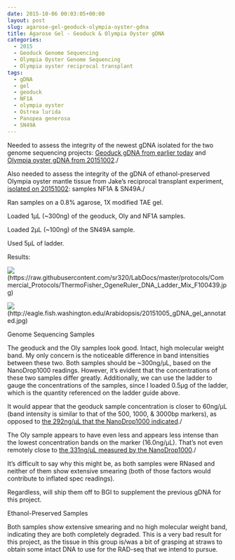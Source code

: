 ```yaml
---
date: 2015-10-06 00:03:05+00:00
layout: post
slug: agarose-gel-geoduck-olympia-oyster-gdna
title: Agarose Gel - Geoduck & Olympia Oyster gDNA
categories:
  - 2015
  - Geoduck Genome Sequencing
  - Olympia Oyster Genome Sequencing
  - Olympia oyster reciprocal transplant
tags:
  - gDNA
  - gel
  - geoduck
  - NF1A
  - olympia oyster
  - Ostrea lurida
  - Panopea generosa
  - SN49A
---
```


Needed to assess the integrity of the newest gDNA isolated for the two genome sequencing projects: [Geoduck gDNA from earlier today](https://robertslab.github.io/sams-notebook/posts/2015/2015-10-05-dna-quantification-pooled-geoduck-gdna/) and [Olympia oyster gDNA from 20151002](https://robertslab.github.io/sams-notebook/2015/10/02/dna-isolation-geoduck-olympia-oyster/)./

Also needed to assess the integrity of the gDNA of ethanol-preserved Olympia oyster mantle tissue from Jake's reciprocal transplant experiment, [isolated on 20151002](https://robertslab.github.io/sams-notebook/posts/2015-10-03-dna-isolation-geoduck-olympia-oyster/): samples NF1A & SN49A./

Ran samples on a 0.8% agarose, 1X modified TAE gel.

Loaded 1μL (~300ng) of the geoduck, Oly and NF1A samples.

Loaded 2μL (~100ng) of the SN49A sample.

Used 5μL of ladder.

Results:

![](https://raw.githubusercontent.com/sr320/LabDocs/master/protocols/Commercial_Protocols/ThermoFisher_OgeneRuler_DNA_Ladder_Mix_F100439.jpg)(https://raw.githubusercontent.com/sr320/LabDocs/master/protocols/Commercial_Protocols/ThermoFisher_OgeneRuler_DNA_Ladder_Mix_F100439.jpg)

![](https://eagle.fish.washington.edu/Arabidopsis/20151005_gDNA_gel_annotated.jpg)(http://eagle.fish.washington.edu/Arabidopsis/20151005_gDNA_gel_annotated.jpg)



Genome Sequencing Samples

The geoduck and the Oly samples look good. Intact, high molecular weight band. My only concern is the noticeable difference in band intensities between these two. Both samples should be ~300ng/μL, based on the NanoDrop1000 readings. However, it's evident that the concentrations of these two samples differ greatly. Additionally, we can use the ladder to gauge the concentrations of the samples, since I loaded 0.5μg of the ladder, which is the quantity referenced on the ladder guide above.

It would appear that the geoduck sample concentration is closer to 60ng/μL (band intensity is similar to that of the 500, 1000, & 3000bp markers), as opposed to [the 292ng/μL that the NanoDrop1000 indicated](https://robertslab.github.io/sams-notebook/posts/2015-10-05-dna-quantification-pooled-geoduck-gdna/)./

The Oly sample appears to have even less and appears less intense than the lowest concentration bands on the marker (16.0ng/μL). That's not even remotely close to [the 331ng/μL measured by the NanoDrop1000](https://robertslab.github.io/sams-notebook/posts/2015-10-03-dna-isolation-geoduck-olympia-oyster/)./

It's difficult to say why this might be, as both samples were RNased and neither of them show extensive smearing (both of those factors would contribute to inflated spec readings).

Regardless, will ship them off to BGI to supplement the previous gDNA for this project.

Ethanol-Preserved Samples

Both samples show extensive smearing and no high molecular weight band, indicating they are both completely degraded. This is a very bad result for this project, as the tissue in this group is/was a bit of grasping at straws to obtain some intact DNA to use for the RAD-seq that we intend to pursue.

